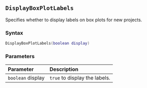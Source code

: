 ::: {.minipage data-latex="{\textwidth}"}
## `DisplayBoxPlotLabels`

Specifies whether to display labels on box plots for new projects.

### Syntax {-}

``` .lua
DisplayBoxPlotLabels(boolean display)
```

### Parameters {-}

**Parameter** | **Description**
| :-- | :-- |
| `boolean` display | `true` to display the labels. |
:::
